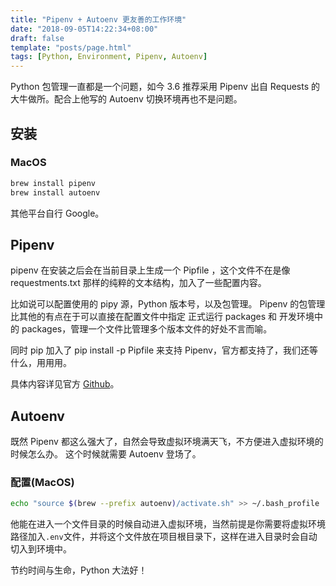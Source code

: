 ```yaml
---
title: "Pipenv + Autoenv 更友善的工作环境"
date: "2018-09-05T14:22:34+08:00"
draft: false
template: "posts/page.html"
tags: [Python, Environment, Pipenv, Autoenv]
---
```


Python 包管理一直都是一个问题，如今 3.6 推荐采用 Pipenv 出自 Requests 的大牛做所。配合上他写的 Autoenv 切换环境再也不是问题。

## 安装

### MacOS

```bash
brew install pipenv
brew install autoenv
```

其他平台自行 Google。

## Pipenv

pipenv 在安装之后会在当前目录上生成一个 Pipfile ，这个文件不在是像 requestments.txt 那样的纯粹的文本结构，加入了一些配置内容。

比如说可以配置使用的 pipy 源，Python 版本号，以及包管理。
Pipenv 的包管理比其他的有点在于可以直接在配置文件中指定 正式运行 packages 和 开发环境中的 packages，管理一个文件比管理多个版本文件的好处不言而喻。

同时 pip 加入了 pip install -p Pipfile 来支持 Pipenv，官方都支持了，我们还等什么，用用用。

具体内容详见官方 [Github](https://github.com/pypa/pipenv)。

## Autoenv

既然 Pipenv 都这么强大了，自然会导致虚拟环境满天飞，不方便进入虚拟环境的时候怎么办。
这个时候就需要 Autoenv 登场了。

### 配置(MacOS)

```bash
echo "source $(brew --prefix autoenv)/activate.sh" >> ~/.bash_profile
```

他能在进入一个文件目录的时候自动进入虚拟环境，当然前提是你需要将虚拟环境路径加入`.env`文件，并将这个文件放在项目根目录下，这样在进入目录时会自动切入到环境中。

节约时间与生命，Python 大法好！
